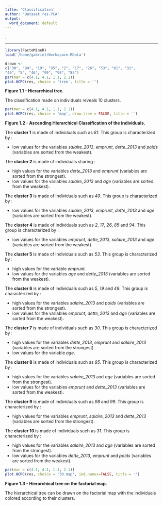 ```yaml
---
title: 'Classification'
author: 'Dataset res.PCA'
output:
  word_document: default
---
```



.

- - -

```r
library(FactoMineR)
load('/home/gabriel/Workspace.RData')
```

```r
drawn <-
c("30", "94", "19", "95", "2", "17", "26", "53", "81", "31", 
"40", "5", "46", "99", "98", "85")
par(mar = c(4.1, 4.1, 1.1, 2.1))
plot.HCPC(res, choice = 'tree', title = '')
```

**Figure 1.1 - Hierarchical tree.**

The classification made on individuals reveals 10 clusters.


```r
par(mar = c(4.1, 4.1, 1.1, 2.1))
plot.HCPC(res, choice = 'map', draw.tree = FALSE, title = '')
```

**Figure 1.2 - Ascending Hierarchical Classification of the individuals.**

The **cluster 1** is made of individuals such as *81*. This group is characterized by :

- low values for the variables *salaire_2013*, *emprunt*, *dette_2013* and *poids* (variables are sorted from the weakest).

The **cluster 2** is made of individuals sharing :

- high values for the variables *dette_2013* and *emprunt* (variables are sorted from the strongest).
- low values for the variables *salaire_2013* and *age* (variables are sorted from the weakest).

The **cluster 3** is made of individuals such as *40*. This group is characterized by :

- low values for the variables *salaire_2013*, *emprunt*, *dette_2013* and *age* (variables are sorted from the weakest).

The **cluster 4** is made of individuals such as *2*, *17*, *26*, *85* and *94*. This group is characterized by :

- low values for the variables *emprunt*, *dette_2013*, *salaire_2013* and *age* (variables are sorted from the weakest).

The **cluster 5** is made of individuals such as *53*. This group is characterized by :

- high values for the variable *emprunt*.
- low values for the variables *age* and *dette_2013* (variables are sorted from the weakest).

The **cluster 6** is made of individuals such as *5*, *19* and *46*. This group is characterized by :

- high values for the variables *salaire_2013* and *poids* (variables are sorted from the strongest).
- low values for the variables *emprunt*, *dette_2013* and *age* (variables are sorted from the weakest).

The **cluster 7** is made of individuals such as *30*. This group is characterized by :

- high values for the variables *dette_2013*, *emprunt* and *salaire_2013* (variables are sorted from the strongest).
- low values for the variable *age*.

The **cluster 8** is made of individuals such as *95*. This group is characterized by :

- high values for the variables *salaire_2013* and *age* (variables are sorted from the strongest).
- low values for the variables *emprunt* and *dette_2013* (variables are sorted from the weakest).

The **cluster 9** is made of individuals such as *98* and *99*. This group is characterized by :

- high values for the variables *emprunt*, *salaire_2013* and *dette_2013* (variables are sorted from the strongest).

The **cluster 10** is made of individuals such as *31*. This group is characterized by :

- high values for the variables *salaire_2013* and *age* (variables are sorted from the strongest).
- low values for the variables *dette_2013*, *emprunt* and *poids* (variables are sorted from the weakest).

```r
par(mar = c(4.1, 4.1, 1.1, 2.1))
plot.HCPC(res, choice = '3D.map', ind.names=FALSE, title = '')
```

**Figure 1.3 - Hierarchical tree on the factorial map.**

The hierarchical tree can be drawn on the factorial map with the individuals colored according to their clusters.


